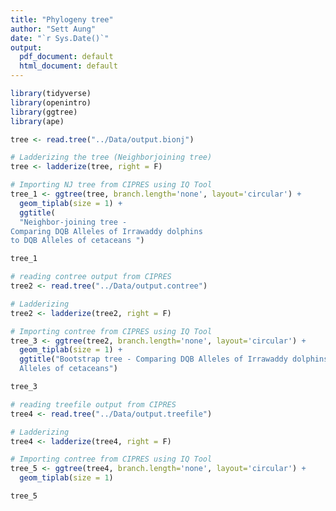 ```yaml
---
title: "Phylogeny tree"
author: "Sett Aung"
date: "`r Sys.Date()`"
output:
  pdf_document: default
  html_document: default
---
```


```r
library(tidyverse)
library(openintro)
library(ggtree)
library(ape)
```

```r
tree <- read.tree("../Data/output.bionj")
```

```r
# Ladderizing the tree (Neighborjoining tree)
tree <- ladderize(tree, right = F)
```

```r
# Importing NJ tree from CIPRES using IQ Tool
tree_1 <- ggtree(tree, branch.length='none', layout='circular') +
  geom_tiplab(size = 1) +
  ggtitle(
  "Neighbor-joining tree - 
Comparing DQB Alleles of Irrawaddy dolphins 
to DQB Alleles of cetaceans ")

tree_1
```

```r
# reading contree output from CIPRES
tree2 <- read.tree("../Data/output.contree")
```

```r
# Ladderizing
tree2 <- ladderize(tree2, right = F)
```

```r
# Importing contree from CIPRES using IQ Tool
tree_3 <- ggtree(tree2, branch.length='none', layout='circular') +
  geom_tiplab(size = 1) +
  ggtitle("Bootstrap tree - Comparing DQB Alleles of Irrawaddy dolphins to DQB 
  Alleles of cetaceans")

tree_3
```

```r
# reading treefile output from CIPRES
tree4 <- read.tree("../Data/output.treefile")
```

```r
# Ladderizing
tree4 <- ladderize(tree4, right = F)
```

```r
# Importing contree from CIPRES using IQ Tool
tree_5 <- ggtree(tree4, branch.length='none', layout='circular') +
  geom_tiplab(size = 1) 

tree_5
```